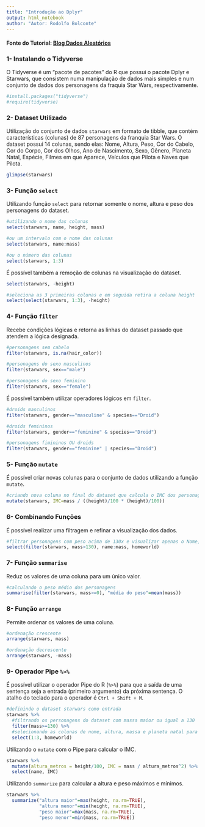 ```yaml
---
title: "Introdução ao Dplyr"
output: html_notebook
author: "Autor: Rodolfo Bolconte"
---
```


#### Fonte do Tutorial: [Blog Dados Aleatórios](https://www.dadosaleatorios.com.br/post/introducao-ao-dplyr/)

### 1- Instalando o Tidyverse

O Tidyverse é um "pacote de pacotes" do R que possui o pacote Dplyr e Starwars, que consistem numa manipulação de dados mais simples e num conjunto de dados dos personagens da fraquia Star Wars, respectivamente.

```r
#install.packages("tidyverse")
#require(tidyverse)
```

### 2- Dataset Utilizado

Utilização do conjunto de dados `starwars` em formato de tibble, que contém características (colunas) de 87 personagens da franquia Star Wars. O dataset possui 14 colunas, sendo elas: Nome, Altura, Peso, Cor do Cabelo, Cor do Corpo, Cor dos Olhos, Ano de Nascimento, Sexo, Gênero, Planeta Natal, Espécie, Filmes em que Aparece, Veículos que Pilota e Naves que Pilota.

```r
glimpse(starwars)
```
### 3- Função `select`

Utilizando função `select` para retornar somente o nome, altura e peso dos personagens do dataset.

```r
#utilizando o nome das colunas
select(starwars, name, height, mass)

#ou um intervalo com o nome das colunas
select(starwars, name:mass)

#ou o número das colunas
select(starwars, 1:3)
```
É possível também a remoção de colunas na visualização do dataset.
```r
select(starwars, -height)

#seleciona as 3 primeiras colunas e em seguida retira a coluna height
select(select(starwars, 1:3), -height)
```
### 4- Função `filter`

Recebe condições lógicas e retorna as linhas do dataset passado que atendem a lógica designada.
```r
#personagens sem cabelo
filter(starwars, is.na(hair_color))

#personagens do sexo masculinos
filter(starwars, sex=="male")

#personagens do sexo feminino
filter(starwars, sex=="female")
```
É possível também utilizar operadores lógicos em `filter`.
```r
#droids masculinos
filter(starwars, gender=="masculine" & species=="Droid")

#droids femininos
filter(starwars, gender=="feminine" & species=="Droid")

#personagens fimininos OU droids
filter(starwars, gender=="feminine" | species=="Droid")
```
### 5- Função `mutate`

É possível criar novas colunas para o conjunto de dados utilizando a função `mutate`.

```r
#criando nova coluna no final do dataset que calcula o IMC dos personagens
mutate(starwars, IMC=mass / ((height)/100 * (height)/100))
```
### 6- Combinando Funções

É possível realizar uma filtragem e refinar a visualização dos dados.
```r
#filtrar personagens com peso acima de 130x e visualizar apenas o Nome, Altura, Massa e Planeta Natal dos mesmos
select(filter(starwars, mass>130), name:mass, homeworld)
```

### 7- Função `summarise`

Reduz os valores de uma coluna para um único valor.

```r
#calculando o peso médio dos personagens
summarise(filter(starwars, mass>=0), "média do peso"=mean(mass))
```
### 8- Função `arrange`

Permite ordenar os valores de uma coluna.

```r
#ordenação crescente
arrange(starwars, mass)

#ordenação decrescente
arrange(starwars, -mass)
```
### 9- Operador Pipe `%>%`

É possível utilizar o operador Pipe do R (`%>%`) para que a saída de uma sentença seja a entrada (primeiro argumento) da próxima sentença. O atalho do teclado para o operador é `Ctrl + Shift + M`.

```r
#definindo o dataset starwars como entrada
starwars %>%
  #filtrando os personagens do dataset com massa maior ou igual a 130
  filter(mass>=130) %>% 
  #selecionando as colunas de nome, altura, massa e planeta natal para exibição
  select(1:3, homeworld)
```

Utilizando o `mutate` com o Pipe para calcular o IMC.
```r
starwars %>% 
  mutate(altura_metros = height/100, IMC = mass / altura_metros^2) %>% 
  select(name, IMC)
```

Utilizando `summarize` para calcular a altura e peso máximos e mínimos.
```r
starwars %>%
  summarize("altura maior"=max(height, na.rm=TRUE),
            "altura menor"=min(height, na.rm=TRUE),
            "peso maior"=max(mass, na.rm=TRUE),
            "peso menor"=min(mass, na.rm=TRUE))
```

